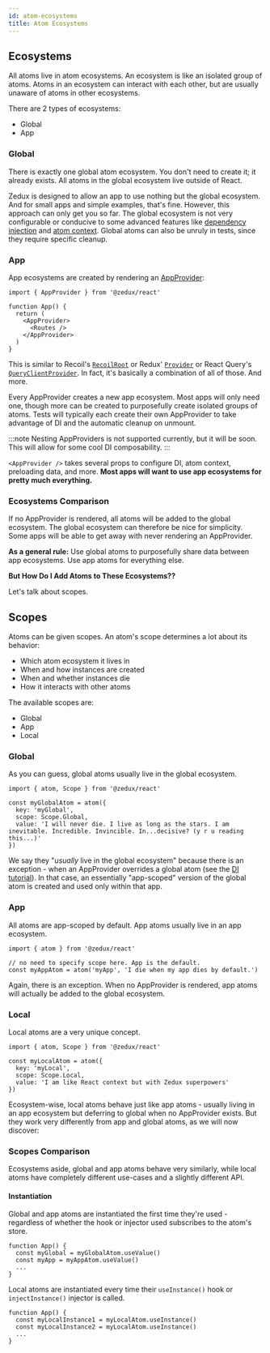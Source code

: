 ```yaml
---
id: atom-ecosystems
title: Atom Ecosystems
---
```


## Ecosystems

All atoms live in atom ecosystems. An ecosystem is like an isolated group of atoms. Atoms in an ecosystem can interact with each other, but are usually unaware of atoms in other ecosystems.

There are 2 types of ecosystems:

- Global
- App

### Global

There is exactly one global atom ecosystem. You don't need to create it; it already exists. All atoms in the global ecosystem live outside of React.

Zedux is designed to allow an app to use nothing but the global ecosystem. And for small apps and simple examples, that's fine. However, this approach can only get you so far. The global ecosystem is not very configurable or conducive to some advanced features like [dependency injection](TODO:link) and [atom context](TODO:link). Global atoms can also be unruly in tests, since they require specific cleanup.

### App

App ecosystems are created by rendering an [AppProvider](TODO:link):

```tsx
import { AppProvider } from '@zedux/react'

function App() {
  return (
    <AppProvider>
      <Routes />
    </AppProvider>
  )
}
```

This is similar to Recoil's [`RecoilRoot`](https://recoiljs.org/docs/api-reference/core/RecoilRoot) or Redux' [`Provider`](https://react-redux.js.org/api/provider) or React Query's [`QueryClientProvider`](https://react-query.tanstack.com/reference/QueryClientProvider). In fact, it's basically a combination of all of those. And more.

Every AppProvider creates a new app ecosystem. Most apps will only need one, though more can be created to purposefully create isolated groups of atoms. Tests will typically each create their own AppProvider to take advantage of DI and the automatic cleanup on unmount.

:::note
Nesting AppProviders is not supported currently, but it will be soon. This will allow for some cool DI composability.
:::

`<AppProvider />` takes several props to configure DI, atom context, preloading data, and more. **Most apps will want to use app ecosystems for pretty much everything.**

### Ecosystems Comparison

If no AppProvider is rendered, all atoms will be added to the global ecosystem. The global ecosystem can therefore be nice for simplicity. Some apps will be able to get away with never rendering an AppProvider.

**As a general rule:** Use global atoms to purposefully share data between app ecosystems. Use app atoms for everything else.

**But How Do I Add Atoms to These Ecosystems??**

Let's talk about scopes.

## Scopes

Atoms can be given scopes. An atom's scope determines a lot about its behavior:

- Which atom ecosystem it lives in
- When and how instances are created
- When and whether instances die
- How it interacts with other atoms

The available scopes are:

- Global
- App
- Local

### Global

As you can guess, global atoms usually live in the global ecosystem.

```tsx
import { atom, Scope } from '@zedux/react'

const myGlobalAtom = atom({
  key: 'myGlobal',
  scope: Scope.Global,
  value: 'I will never die. I live as long as the stars. I am inevitable. Incredible. Invincible. In...decisive? (y r u reading this...)'
})
```

We say they "*usually* live in the global ecosystem" because there is an exception - when an AppProvider overrides a global atom (see the [DI tutorial](TODO:link)). In that case, an essentially "app-scoped" version of the global atom is created and used only within that app.

### App

All atoms are app-scoped by default. App atoms usually live in an app ecosystem.

```tsx
import { atom } from '@zedux/react'

// no need to specify scope here. App is the default.
const myAppAtom = atom('myApp', 'I die when my app dies by default.')
```

Again, there is an exception. When no AppProvider is rendered, app atoms will actually be added to the global ecosystem.

### Local

Local atoms are a very unique concept.

```tsx
import { atom, Scope } from '@zedux/react'

const myLocalAtom = atom({
  key: 'myLocal',
  scope: Scope.Local,
  value: 'I am like React context but with Zedux superpowers'
})
```

Ecosystem-wise, local atoms behave just like app atoms - usually living in an app ecosystem but deferring to global when no AppProvider exists. But they work very differently from app and global atoms, as we will now discover:

### Scopes Comparison

Ecosystems aside, global and app atoms behave very similarly, while local atoms have completely different use-cases and a slightly different API.

#### Instantiation

Global and app atoms are instantiated the first time they're used - regardless of whether the hook or injector used subscribes to the atom's store.

```tsx
function App() {
  const myGlobal = myGlobalAtom.useValue()
  const myApp = myAppAtom.useValue()
  ...
}
```

Local atoms are instantiated every time their `useInstance()` hook or `injectInstance()` injector is called.

```tsx
function App() {
  const myLocalInstance1 = myLocalAtom.useInstance()
  const myLocalInstance2 = myLocalAtom.useInstance()
  ...
}
```